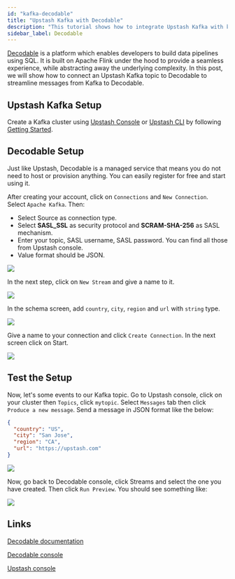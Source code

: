 ```yaml
---
id: "kafka-decodable"
title: "Upstash Kafka with Decodable"
description: "This tutorial shows how to integrate Upstash Kafka with ksqlDB"
sidebar_label: Decodable
---
```


[Decodable](https://www.decodable.co/product?utm_source=upstash) is a platform
which enables developers to build data pipelines using SQL. It is built on
Apache Flink under the hood to provide a seamless experience, while abstracting
away the underlying complexity. In this post, we will show how to connect an
Upstash Kafka topic to Decodable to streamline messages from Kafka to Decodable.

## Upstash Kafka Setup

Create a Kafka cluster using
[Upstash Console](https://console.upstash.com/kafka) or
[Upstash CLI](https://github.com/upstash/cli) by following
[Getting Started](https://docs.upstash.com/kafka).

## Decodable Setup

Just like Upstash, Decodable is a managed service that means you do not need to
host or provision anything. You can easily register for free and start using it.

After creating your account, click on `Connections` and `New Connection`. Select
`Apache Kafka`. Then:

- Select Source as connection type.
- Select **SASL_SSL** as security protocol and **SCRAM-SHA-256** as SASL
  mechanism.
- Enter your topic, SASL username, SASL password. You can find all those from
  Upstash console.
- Value format should be JSON.

<Frame>
  <img src="/img/decodable/dec1.png" />
</Frame>

In the next step, click on `New Stream` and give a name to it.

<Frame>
  <img src="/img/decodable/dec2.png" />
</Frame>

In the schema screen, add `country`, `city`, `region` and `url` with `string`
type.

<Frame>
  <img src="/img/decodable/dec3.png" />
</Frame>

Give a name to your connection and click `Create Connection`. In the next screen
click on Start.

<Frame>
  <img src="/img/decodable/dec4.png" />
</Frame>

## Test the Setup

Now, let's some events to our Kafka topic. Go to Upstash console, click on your
cluster then `Topics`, click `mytopic`. Select `Messages` tab then click
`Produce a new message`. Send a message in JSON format like the below:

```json
{
  "country": "US",
  "city": "San Jose",
  "region": "CA",
  "url": "https://upstash.com"
}
```

<Frame>
  <img src="/img/decodable/dec41.png" />
</Frame>

Now, go back to Decodable console, click Streams and select the one you have
created. Then click `Run Preview`. You should see something like:

<Frame>
  <img src="/img/decodable/dec5.png" />
</Frame>

## Links

[Decodable documentation](https://docs.decodable.co/docs)

[Decodable console](https://app.decodable.co/)

[Upstash console](https://console.upstash.com/kafka)
